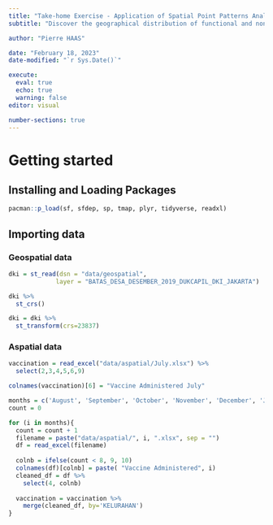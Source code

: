 ```yaml
---
title: "Take-home Exercise - Application of Spatial Point Patterns Analysis"
subtitle: "Discover the geographical distribution of functional and non-function water points in Osun State, Nigeria"

author: "Pierre HAAS"

date: "February 18, 2023"
date-modified: "`r Sys.Date()`"

execute:
  eval: true
  echo: true
  warning: false
editor: visual

number-sections: true
---
```


# Getting started

## Installing and Loading Packages

```r
pacman::p_load(sf, sfdep, sp, tmap, plyr, tidyverse, readxl)
```

## Importing data

### Geospatial data

```r
dki = st_read(dsn = "data/geospatial",
             layer = "BATAS_DESA_DESEMBER_2019_DUKCAPIL_DKI_JAKARTA")
```

```r
dki %>%
  st_crs()
```

```r
dki = dki %>%
  st_transform(crs=23837)
```

### Aspatial data

```r
vaccination = read_excel("data/aspatial/July.xlsx") %>%
  select(2,3,4,5,6,9)

colnames(vaccination)[6] = "Vaccine Administered July"

months = c('August', 'September', 'October', 'November', 'December', 'January', 'February', 'March', 'April', 'May', 'June')
count = 0

for (i in months){
  count = count + 1
  filename = paste("data/aspatial/", i, ".xlsx", sep = "")
  df = read_excel(filename)
  
  colnb = ifelse(count < 8, 9, 10)
  colnames(df)[colnb] = paste( "Vaccine Administered", i)
  cleaned_df = df %>%
    select(4, colnb)
  
  vaccination = vaccination %>%
    merge(cleaned_df, by='KELURAHAN')
}
```







